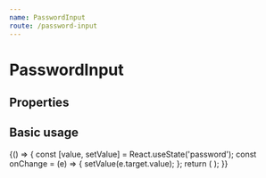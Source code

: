 ```yaml
---
name: PasswordInput
route: /password-input
---
```



# PasswordInput

## Properties

<Props of={PasswordInput} />

## Basic usage

<Playground>
    {() => {
        const [value, setValue] = React.useState('password');
        const onChange = (e) => {
            setValue(e.target.value);
        };
        return (
            <PasswordInput
                onChange={onChange}
                value={value}
                name={'password'}
            />
        );
   }}
</Playground>







